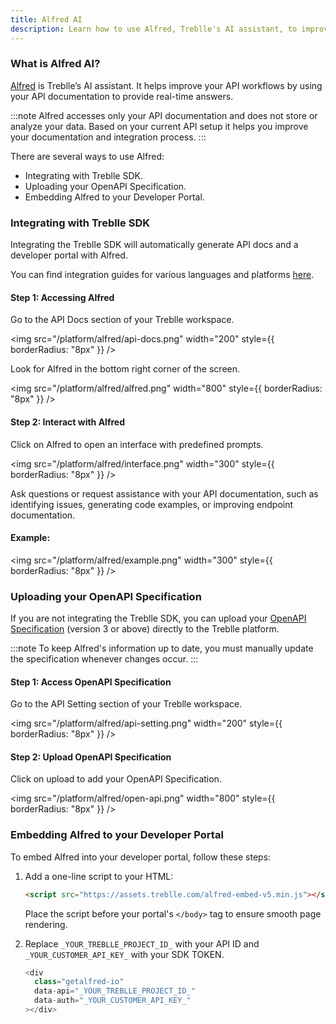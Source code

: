 ```yaml
---
title: Alfred AI
description: Learn how to use Alfred, Treblle's AI assistant, to improve API workflows.
---
```


### What is Alfred AI?

[Alfred](https://treblle.com/product/alfred) is Treblle’s AI assistant. It helps improve your API workflows by using your API documentation to provide real-time answers.

:::note
Alfred accesses only your API documentation and does not store or analyze your data. Based on your current API setup it helps you improve your documentation and integration process.
:::

There are several ways to use Alfred:

- Integrating with Treblle SDK.
- Uploading your OpenAPI Specification.
- Embedding Alfred to your Developer Portal.

### Integrating with Treblle SDK

Integrating the Treblle SDK will automatically generate API docs and a developer portal with Alfred.

You can find integration guides for various languages and platforms [here](https://www.treblle.com/integrations/).

#### Step 1: Accessing Alfred

  Go to the API Docs section of your Treblle workspace.

   <img
    src="/platform/alfred/api-docs.png"
    width="200"
    style={{ borderRadius: "8px" }}
   />

  Look for Alfred in the bottom right corner of the screen.

   <img
     src="/platform/alfred/alfred.png"
     width="800"
     style={{ borderRadius: "8px" }}
   />

#### Step 2: Interact with Alfred

  Click on Alfred to open an interface with predefined prompts.

  <img
    src="/platform/alfred/interface.png"
    width="300"
    style={{ borderRadius: "8px" }}
  />

  Ask questions or request assistance with your API documentation, such as identifying issues, generating code examples, or improving endpoint documentation.

#### Example:

<img
  src="/platform/alfred/example.png"
  width="300"
  style={{ borderRadius: "8px" }}
/>

### Uploading your OpenAPI Specification

If you are not integrating the Treblle SDK, you can upload your [OpenAPI Specification](https://swagger.io/specification/) (version 3 or above) directly to the Treblle platform.

:::note
To keep Alfred's information up to date, you must manually update the specification whenever changes occur.
:::

#### Step 1: Access OpenAPI Specification

  Go to the API Setting section of your Treblle workspace.

  <img
    src="/platform/alfred/api-setting.png"
    width="200"
    style={{ borderRadius: "8px" }}
  />

#### Step 2: Upload OpenAPI Specification

  Click on upload to add your OpenAPI Specification.

  <img
    src="/platform/alfred/open-api.png"
    width="800"
    style={{ borderRadius: "8px" }}
  />

### Embedding Alfred to your Developer Portal

To embed Alfred into your developer portal, follow these steps:

1. Add a one-line script to your HTML:

   ```html
   <script src="https://assets.treblle.com/alfred-embed-v5.min.js"></script>
   ```

   Place the script before your portal's `</body>` tag to ensure smooth page rendering.

2. Replace `_YOUR_TREBLLE_PROJECT_ID_` with your API ID and `_YOUR_CUSTOMER_API_KEY_` with your SDK TOKEN.

   ```javascript
   <div
     class="getalfred-io"
     data-api="_YOUR_TREBLLE_PROJECT_ID_"
     data-auth="_YOUR_CUSTOMER_API_KEY_"
   ></div>
   ```
